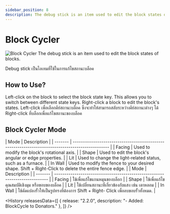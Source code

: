```yaml
---
sidebar_position: 8
description: The debug stick is an item used to edit the block states of blocks.
---
```



# Block Cycler
![Block Cycler](\img\doc\features\block_cycler\BLOCK_CYCLER.png)
<EN>The debug stick is an item used to edit the block states of blocks.</EN>
<TH>Debug stick เป็นไอเทมที่ใช้ในการแก้ไขสถานะบล็อค</TH>

<GenMetaData
  keywords="Block Cycler, Debug Stick, Block States, lamalia Debug Stick, lamalia Block Cycler"
/>

## How to Use?
<EN>
Left-click on the block to select the block state key. This allows you to switch between different state keys.
Right-click a block to edit the block's states.
</EN>
<TH>
Left-click เพื่อเลือกคีย์สถานะบล็อค ซึ่งจะทำให้สามารถสลับระหว่างคีย์สถานะต่างๆ ได้
Right-click ที่บล็อกเพื่อแก้ไขสถานะของบล็อค
</TH>

## Block Cycler Mode
<EN>
| Mode    | Description                                                                                      |
| ------- | ------------------------------------------------------------------------------------------------ |
| Facing  | Used to modify the block's rotational axis.                                                      |
| Shape   | Used to edit the block's angular or edge properties.                                             |
| Lit     | Used to change the light-related status, such as a furnace.                                      |
| In Wall | Used to modify the fence to your desired shape. Shift + Right-Click to delete the entire fence edge. |
</EN>
<TH>
| Mode    | Description                                                                 |
| ------- | --------------------------------------------------------------------------- |
| Facing  | ใช้เพื่อแก้ไขแกนหมุนของบล็อก                                                      |
| Shape   | ใช้เพื่อแก้ไขคุณสมบัติเชิงมุม หรือขอบของบล็อค                                          |
| Lit     | ใช้เปลี่ยนสถานะที่เกี่ยวข้องกับแสง เช่น เตาหลอม                                       |
| In Wall | ใช้ดัดแปลงรั้วให้เป็นรูปทรงที่ต้องการ Shift + Right- Click เพื่อลบขอบรั้วทั้งหมด.           |
</TH>

<History releasesData={[
    { release: "2.2.0", description: "- Added: BlockCycle to Donators." },
  ]} />